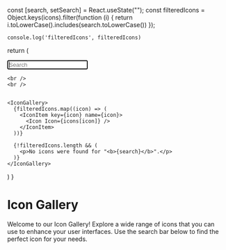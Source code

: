 
<Meta title="Generic/Icon/Gallery" />

  
  const [search, setSearch] = React.useState("");
  const filteredIcons = Object.keys(icons).filter(function (i) {
    return i.toLowerCase().includes(search.toLowerCase())
  });

    console.log('filteredIcons', filteredIcons)

return (

  <Manager>
  <Input autofocus placeholder="Search" onChange={function (e) {
      setSearch(e.target.value);
    }}
  />

    <br />
    <br />


    <IconGallery>
      {filteredIcons.map((icon) => (
        <IconItem key={icon} name={icon}>
          <Icon Icon={icons[icon]} />
        </IconItem>
      ))}

      {!filteredIcons.length && (
        <p>No icons were found for "<b>{search}</b>".</p>
      )}
    </IconGallery>

  </Manager>

)
}

# Icon Gallery

Welcome to our Icon Gallery! Explore a wide range of icons that you can use to enhance your user interfaces.
Use the search bar below to find the perfect icon for your needs.

<Demo />
